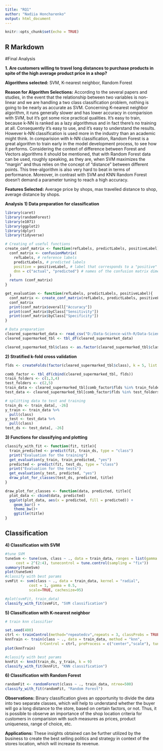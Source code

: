 ```yaml
---
title: "RQ1"
author: "Nadiia Honcharenko"
output: html_document
---
```


```r
knitr::opts_chunk$set(echo = TRUE)
```

## R Markdown



#Final Analysis

__1. Are customers willing to travel long distances to purchase products in spite of the high average product price in a shop?__ <br />
  
__Algorithms selected:__ SVM, K-nearest neighbor, Random Forest

__Reason for Algorithm Selections:__ According to the several papers and studies, in the event that the relationship between two variables is non-linear and we are handling a two class classification problem,  nothing is going to be nearly as accurate as SVM. Concerning K-nearest neighbor algorithm, it runs generally slower and has lower accuracy in comparision with SVM, but it’s got some nice practical qualities. It’s easy to train, because k-NN is ranked as a lazy algorithmus and in fact there’s no training at all. Consequently it's easy to use, and it’s easy to understand the results. However k-NN classification is used more in the industry than an academic might think. In comparision with k-NN classification, Random Forest is a great algorithm to train early in the model development process, to see how it performs. Considering the context of difference between Forest and Vectors algorithms it should be mentioned, that with Random Forest data can be used, roughly speaking, as they are, when SVM maximizes the "margin" and thus relies on the concept of "distance" between different points. This tree-algorithm is also very hard to beat in terms of performance. Moreover, in contrast with SVM and KNN Random Forest doesn't demand a parameter tuning to reach a high accuracy. 

__Features Selected:__ Average price by shops, max travelled distance to shop, average distance by shops.

__Analysis__
__1) Data preparation for classification__
```r
library(caret)
library(randomForest)
library(e1071)
library(ggplot2)
library(dplyr)
library(tidyverse)

# Creating of useful functions
create_conf_matrix <- function(refLabels, predictLabels, positiveLabel){
  conf_matrix <- confusionMatrix(
    refLabels, # reference labels
    predictLabels, # predicted labels
    positive = positiveLabel, # label that corresponds to a "positive" results (optional)
    dnn = c("actual", "predicted") # names of the confusion matrix dimensions  (optional)
  )
  return (conf_matrix)
}

get_evaluation <- function(refLabels, predictLabels, positiveLabel){
  conf_matrix <- create_conf_matrix(refLabels, predictLabels, positiveLabel)
  conf_matrix
  print(conf_matrix$overall["Accuracy"])
  print(conf_matrix$byClass["Sensitivity"])
  print(conf_matrix$byClass["Specificity"])
}

# Data preparation
cleared_supermarket_data <- read_csv("D:/Data-Science-with-R/Data-Science-with-R/Input Dataset/Cleaned Dataset/Supermarket_Data_Classification.csv")
cleared_supermarked_tbl <- tbl_df(cleared_supermarket_data)

cleared_supermarked_tbl$class <- as.factor(cleared_supermarked_tbl$class)
```

__2) Stratified k-fold cross validation__

```r
flds <- createFolds(factor(cleared_supermarked_tbl$class), k = 5, list = FALSE, returnTrain = TRUE)

comb_factor <- tbl_df(cbind(cleared_supermarked_tbl, flds))
train_folders <- c(1,3,4)
test_folders <- c(2,5)
train_data <- cleared_supermarked_tbl[comb_factor$flds %in% train_folders,]
test_data <- cleared_supermarked_tbl[comb_factor$flds %in% test_folders,]

# splitting data to test and training
train_ds <- train_data[, -26]
y_train <- train_data %>% 
  pull(class)
y_test <- test_data %>% 
  pull(class)
test_ds <- test_data[, -26]
```

__3)  Functions for classifying and plotting__

```r

classify_with_fit <- function(fit, title){
  train_predicted <- predict(fit, train_ds, type = "class")
  print("Evaluation for the training")
  get_evaluation(y_train, train_predicted, "yes")
  predicted <- predict(fit, test_ds, type = "class")
  print("Evaluation for the tests")
  get_evaluation(y_test, predicted, "yes")
  draw_plot_for_classes(test_ds, predicted, title)
}

draw_plot_for_classes <- function(data, predicted, title){
  plot_data <- cbind(data, predicted)
  ggplot(plot_data, aes(x = predicted, fill = predicted)) +
    geom_bar() +
    theme_bw()+
    ggtitle(title)
}

```
## Classification

__4) Classification with SVM __

```r
#tune SVM
tuneSvm <- tune(svm, class ~ ., data = train_data, ranges = list(gamma = 2^(-1:1)),
     cost = 2^(2:4), tunecontrol = tune.control(sampling = "fix"))
summary(tuneSvm)
plot(tuneSvm)
#classify with best params
svmFit <- svm(class ~ ., data = train_data, kernel = "radial", 
           cost = 1, gamma = 0.5,
           scale=TRUE, cachesize=95)

#plot(svmFit, train_data)
classify_with_fit(svmFit, "SVM classification")
```

__5) Classification with K-nearest neighbor __

```r
# train knn classifier

set.seed(400)
ctrl <- trainControl(method="repeatedcv",repeats = 3, classProbs = TRUE) #,classProbs=TRUE,summaryFunction = twoClassSummary)
knnTrain <- train(class ~ ., data = train_data, method = "knn", 
                trControl = ctrl, preProcess = c("center","scale"), tuneLength = 20)
plot(knnTrain)

#classify with best params
knnFit <- knn3(train_ds, y_train, k = 9)
classify_with_fit(knnFit, "KNN classification")
```

__6) Classification with Random Forest __

```r
randomFit <- randomForest(class ~ ., train_data, ntree=500)
classify_with_fit(randomFit, "Random Forest")
```

__Observations:__
Binary classification gives an opportunity to divide the data into two separate classes, which will help to understand whether the buyer will go a long distance to the store, based on certain factors, or not. Thus, it is possible to observe an importance of the shop location criteria for customers in comparision with such measures as prices, product uniqueness, range of choice, etc.

__Applications:__ These insights obtained can be further utilized by the business to create the best selling politics and strategy in context of the stores location, which will increase its revenue.


